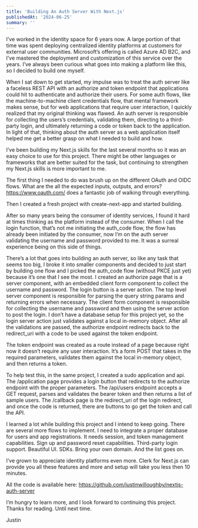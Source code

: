 ```yaml
---
title: 'Building An Auth Server With Next.js'
publishedAt: '2024-06-25'
summary: ''
---
```


I’ve worked in the identity space for 6 years now. A large portion of that time was spent deploying centralized identity platforms at customers for external user communities. Microsoft’s offering is called Azure AD B2C, and I’ve mastered the deployment and customization of this service over the years. I’ve always been curious what goes into making a platform like this, so I decided to build one myself.

When I sat down to get started, my impulse was to treat the auth server like a faceless REST API with an authorize and token endpoint that applications could hit to authenticate and authorize their users. For some auth flows, like the machine-to-machine client credentials flow, that mental framework makes sense, but for web applications that require user interaction, I quickly realized that my original thinking was flawed. An auth server is responsible for collecting the users’s credentials, validating them, directing to a third-party login, and ultimately returning a code or token back to the application. In light of that, thinking about the auth server as a web application itself helped me get a better grasp on what I needed to build and how.

I’ve been building my Next.js skills for the last several months so it was an easy choice to use for this project. There might be other languages or frameworks that are better suited for the task, but continuing to strengthen my Next.js skills is more important to me.

The first thing I needed to do was brush up on the different OAuth and OIDC flows. What are the all the expected inputs, outputs, and errors? https://www.oauth.com/ does a fantastic job of walking through everything.

Then I created a fresh project with create-next-app and started building.

After so many years being the consumer of identity services, I found it hard at times thinking as the platform instead of the consumer. When I call the login function, that’s not me initiating the auth_code flow, the flow has already been initiated by the consumer, now I’m on the auth server validating the username and password provided to me. It was a surreal experience being on this side of things.

There’s a lot that goes into building an auth server, so like any task that seems too big, I broke it into smaller components and decided to just start by building one flow and I picked the auth_code flow (without PKCE just yet) because it’s one that I see the most. I created an authorize page that is a server component, with an embedded client form component to collect the username and password. The login button is a server action. The top level server component is responsible for parsing the query string params and returning errors when necessary. The client form component is responsible for collecting the username and password and then using the server action to post the login. I don’t have a database setup for this project yet, so the login server action just validates against a local in-memory object. After all the validations are passed, the authorize endpoint redirects back to the redirect_uri with a code to be used against the token endpoint.

The token endpoint was created as a route instead of a page because right now it doesn’t require any user interaction. It’s a form POST that takes in the required parameters, validates them against the local in-memory object, and then returns a token.

To help test this, in the same project, I created a sudo application and api. The /application page provides a login button that redirects to the authorize endpoint with the proper parameters. The /api/users endpoint accepts a GET request, parses and validates the bearer token and then returns a list of sample users. The /callback page is the redirect_uri of the login redirect, and once the code is returned, there are buttons to go get the token and call the API.

I learned a lot while building this project and I intend to keep going. There are several more flows to implement. I need to integrate a proper database for users and app registrations. It needs session, and token management capabilities. Sign up and password reset capabilities. Third-party login support. Beautiful UI. SDKs. Bring your own domain. And the list goes on.

I’ve grown to appreciate identity platforms even more. Clerk for Next.js can provide you all these features and more and setup will take you less then 10 minutes.

All the code is available here: <a href="https://github.com/justinwilloughby/nextjs-auth-server">https://github.com/justinwilloughby/nextjs-auth-server</a>

I’m hungry to learn more, and I look forward to continuing this project. Thanks for reading. Until next time.

Justin